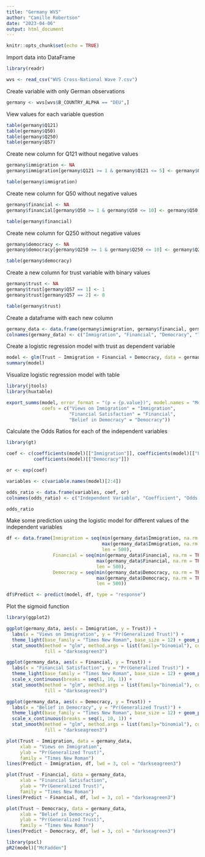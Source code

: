 ```yaml
---
title: "Germany WVS"
author: "Camille Robertson"
date: "2023-04-06"
output: html_document
---
```


```r
knitr::opts_chunk$set(echo = TRUE)
```

Import data into DataFrame
```r
library(readr)

wvs <- read_csv("WVS Cross-National Wave 7.csv")
```

Create variable with only German observations
```r
germany <- wvs[wvs$B_COUNTRY_ALPHA == "DEU",]
```

View values for each variable question
```r
table(germany$Q121)
table(germany$Q50)
table(germany$Q250)
table(germany$Q57)
```
Create new column for Q121 without negative values
```r
germany$immigration <- NA
germany$immigration[germany$Q121 >= 1 & germany$Q121 <= 5] <- germany$Q121[germany$Q121 >= 1 & germany$Q121 <= 5]

table(germany$immigration)

```

Create new column for Q50 without negative values
```r
germany$financial <- NA
germany$financial[germany$Q50 >= 1 & germany$Q50 <= 10] <- germany$Q50[germany$Q50 >= 1 & germany$Q50 <= 10]

table(germany$financial)
```

Create new column for Q250 without negative values
```r
germany$democracy <- NA
germany$democracy[germany$Q250 >= 1 & germany$Q250 <= 10] <- germany$Q250[germany$Q250 >= 1 & germany$Q250 <= 10]

table(germany$democracy)
```

Create a new column for trust variable with binary values
```r
germany$trust <- NA
germany$trust[germany$Q57 == 1] <- 1
germany$trust[germany$Q57 == 2] <- 0

table(germany$trust)
```


Create a dataframe with each new column
```r
germany_data <- data.frame(germany$immigration, germany$financial, germany$democracy, germany$trust)
colnames(germany_data) <- c("Immigration", "Financial", "Democracy", "Trust")
```

Create a logistic regression model with trust as dependent variable
```r
model <- glm(Trust ~ Immigration + Financial + Democracy, data = germany_data, family = "binomial")
summary(model)
```

Visualize logistic regression model with table
```r
library(jtools)
library(huxtable)

export_summs(model, error_format = "(p = {p.value})", model.names = "Model", 
             coefs = c("Views on Immigration" = "Immigration",
                       "Financial Satisfaction" = "Financial",
                       "Belief in Democracy" = "Democracy"))
```

Calculate the Odds Ratios for each of the independent variables
```r
library(gt)

coef <- c(coefficients(model)[["Immigration"]], coefficients(model)[["Financial"]],
          coefficients(model)[["Democracy"]])

or <- exp(coef)

variables <- c(variable.names(model)[2:4])

odds_ratio <- data.frame(variables, coef, or)
colnames(odds_ratio) <- c("Independent Variable", "Coefficient", "Odds Ratio")

odds_ratio
```

Make some prediction using the logistic model for different values of the independent variables
```r
df <- data.frame(Immigration = seq(min(germany_data$Immigration, na.rm = TRUE),
                                   max(germany_data$Immigration, na.rm = TRUE),
                                   len = 500),
                 Financial = seq(min(germany_data$Financial, na.rm = TRUE),
                                 max(germany_data$Financial, na.rm = TRUE),
                                 len = 500),
                 Democracy = seq(min(germany_data$Democracy, na.rm = TRUE),
                                 max(germany_data$Democracy, na.rm = TRUE),
                                 len = 500))

df$Predict <- predict(model, df, type = "response")
```

Plot the sigmoid function

```r
library(ggplot2)

ggplot(germany_data, aes(x = Immigration, y = Trust)) + 
  labs(x = "Views on Immigration", y = "Pr(Generalized Trust)") +
  theme_light(base_family = "Times New Roman", base_size = 12) + geom_point(shape = 1) + 
  stat_smooth(method = "glm", method.args = list(family="binomial"), color = "darkseagreen4",
              fill = "darkseagreen3")
```

```r
ggplot(germany_data, aes(x = Financial, y = Trust)) + 
  labs(x = "Financial Satisfaction", y = "Pr(Generalized Trust)") +
  theme_light(base_family = "Times New Roman", base_size = 12) + geom_point(shape = 1) + 
  scale_x_continuous(breaks = seq(1, 10, 1)) +
  stat_smooth(method = "glm", method.args = list(family="binomial"), color = "darkseagreen4",
              fill = "darkseagreen3")
```

```r
ggplot(germany_data, aes(x = Democracy, y = Trust)) + 
  labs(x = "Belief in Democracy", y = "Pr(Generalized Trust)") +
  theme_light(base_family = "Times New Roman", base_size = 12) + geom_point(shape = 1) + 
  scale_x_continuous(breaks = seq(1, 10, 1)) +
  stat_smooth(method = "glm", method.args = list(family="binomial"), color = "darkseagreen4",
              fill = "darkseagreen3")
```



```r
plot(Trust ~ Immigration, data = germany_data,
     xlab = "Views on Immigration",
     ylab = "Pr(Generalized Trust)",
     family = "Times New Roman")
lines(Predict ~ Immigration, df, lwd = 3, col = "darkseagreen3")
```

```r
plot(Trust ~ Financial, data = germany_data,
     xlab = "Financial Satisfaction",
     ylab = "Pr(Generalized Trust)",
     family = "Times New Roman")
lines(Predict ~ Financial, df, lwd = 3, col = "darkseagreen3")
```

```r
plot(Trust ~ Democracy, data = germany_data,
     xlab = "Belief in Democracy",
     ylab = "Pr(Generalized Trust)",
     family = "Times New Roman")
lines(Predict ~ Democracy, df, lwd = 3, col = "darkseagreen3")
```

```r
library(pscl)
pR2(model)["McFadden"]
```

